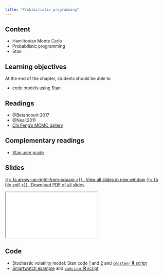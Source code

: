 ```yaml
---
title: "Probabilistic programming"
---
```



## Content

- Hamiltonian Monte Carlo
- Probabilistic programming
- Stan

## Learning objectives

At the end of the chapter, students should be able to

- code models using Stan



## Readings

- @Betancourt:2017
- @Neal:2011
- [Chi Feng's MCMC gallery](http://chi-feng.github.io/mcmc-demo/)


## Complementary readings


- [Stan user guide](https://mc-stan.org/docs/stan-users-guide/)


## Slides


<p class="text-center"><a class="btn btn-success btn-lg" target="_blank" href="../slides/bayesmod-slides7.html">{{< fa arrow-up-right-from-square >}} &ensp;View all slides in new window</a> <a class="btn btn-success btn-lg" target="_blank" href="../slides/bayesmod-slides7.pdf" role="button">{{< fa file-pdf >}} &ensp;Download PDF of all slides</a></p>


<div class="ratio ratio-16x9">
<iframe class="slide-deck" src="../slides/bayesmod-slides7.html"></iframe>
</div>

## Code

- Stochastic volatility model: Stan code [1](/files/code/stochvol1.stan) and [2](/files/code/stochvol2.stan) and [`cmdstanr` **R** script](/files/code/stochvol_stan.R)
- [Smartwatch example](/files/code/poisson_smartwatch.stan)  and [`cmdstanr` **R** script](/files/code/poisson_smartwatch.R)
